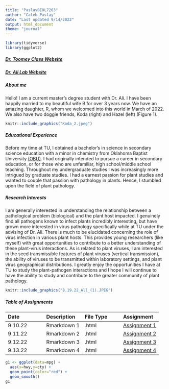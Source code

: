 ```yaml
---
title: "PaslayBIOL7263"
author: "Caleb Paslay"
date: "Last updated 9/14/2022"
output: html_document
theme: "journal"
---
```


```r
library(tidyverse)
library(ggplot2)
```


##### [Dr. Toomey Class Website](https://mbtoomey.github.io/Biol_7263/)

##### [Dr. Ali Lab Website](http://akhtarvirologylab.utulsa.edu/?_ga=2.103113152.1328270510.1662781666-1960873060.1662405509) 

##### About me
Hello! I am a current master's degree student with Dr. Ali. I have been happily married to my beautiful wife B for over 3 years now. We have an amazing daughter, R, whom we welcomed into this world in March of 2022. We also have two doggie friends, Koda (right) and Hazel (left) (Figure 1). 

```r
knitr::include_graphics("Koda_2.jpeg")
```

##### Educational Experience
Before my time at TU, I obtained a bachelor's in science in secondary science education with a minor in chemistry from Oklahoma Baptist University [(OBU)](https://www.okbu.edu/). I had originally intended to pursue a career in secondary education, or for those who are unfamiliar, high school/middle school teaching. Throughout my undergraduate studies I was increasingly more intrigued by graduate studies. I had a earnest passion for plant studies and wanted to couple that passion with pathology in plants. Hence, I stumbled upon the field of plant pathology.

##### Research Interests      
I am generally interested in understanding the relationship between a pathological problem (biological) and the plant host impacted. I genuinely find all pathogens known to infect plants incredibly interesting, but have grown more interested in virus pathology specifically while at TU under the advising of Dr. Ali. There is much to be elucidated concerning the role of virus infection in various plant hosts. This provides young researchers (like myself) with great opportunities to contribute to a better understanding of these plant-virus interactions. As is related to plant viruses, I am interested in the seed transmissible features of plant viruses (vertical transmission), the ability of viruses to be transmitted within laboratory settings, and plant virus geographical distributions. I greatly enjoy the opportunities I have at TU to study the plant-pathogen interactions and I hope I will continue to have the ability to study and contribute to the greater community of plant pathology.

```r
knitr::include_graphics("8.19.22_All_(1).JPEG")
```

##### Table of Assignments
Date|Description|File Type|Assignment 
:---|:---|:---|:---
9.10.22|Rmarkdown 1|.html|[Assignment 1](Assignments/Assignment1.html)
9.11.22|Rmarkdown 2|.html|[Assignment 2](Assignments/practice_lecture2.html)
9.12.22|Rmarkdown 3|.html|[Assignment 3]()
9.13.22|Rmarkdown 4|.html|[Assignment 4]()



```r
g1 <- ggplot(data=mpg) +
  aes(x=hwy,y=cty) + 
  geom_point(color="red") + 
  geom_smooth()
g1
```











 